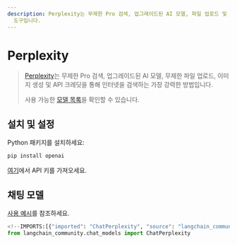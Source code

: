 ```yaml
---
description: Perplexity는 무제한 Pro 검색, 업그레이드된 AI 모델, 파일 업로드 및 이미지 생성을 제공하는 강력한 인터넷 검색
  도구입니다.
---
```


# Perplexity

> [Perplexity](https://www.perplexity.ai/pro)는 무제한 Pro 검색, 업그레이드된 AI 모델, 무제한 파일 업로드, 이미지 생성 및 API 크레딧을 통해 인터넷을 검색하는 가장 강력한 방법입니다.
> 
> 사용 가능한 [모델 목록](https://docs.perplexity.ai/docs/model-cards)을 확인할 수 있습니다.

## 설치 및 설정

Python 패키지를 설치하세요:

```bash
pip install openai
```


[여기](https://docs.perplexity.ai/docs/getting-started)에서 API 키를 가져오세요.

## 채팅 모델

[사용 예시](/docs/integrations/chat/perplexity)를 참조하세요.

```python
<!--IMPORTS:[{"imported": "ChatPerplexity", "source": "langchain_community.chat_models", "docs": "https://api.python.langchain.com/en/latest/chat_models/langchain_community.chat_models.perplexity.ChatPerplexity.html", "title": "Perplexity"}]-->
from langchain_community.chat_models import ChatPerplexity
```